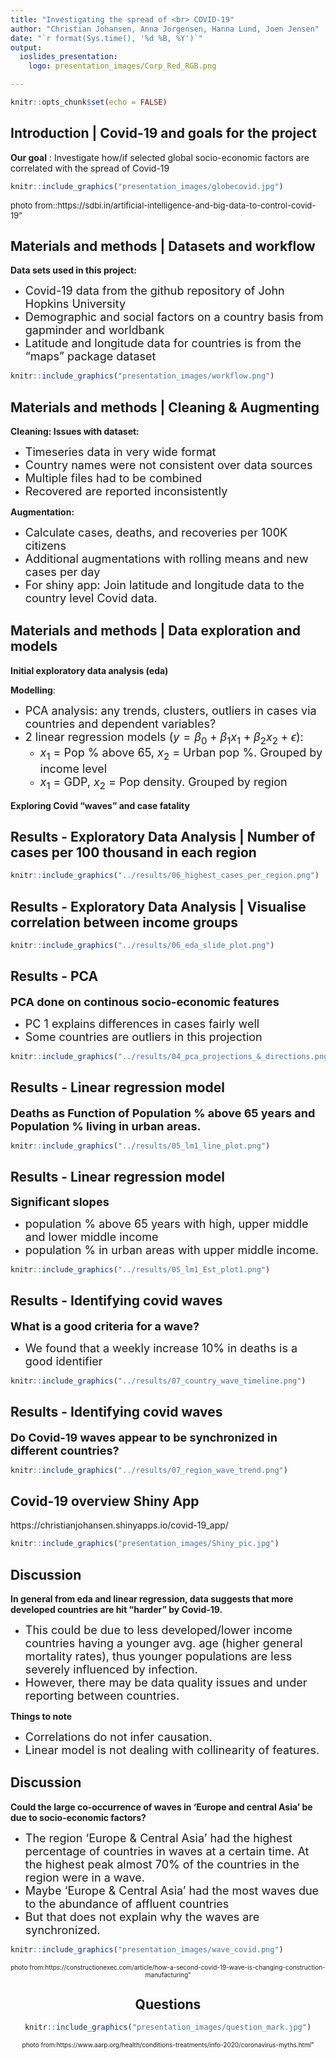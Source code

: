 ```yaml
---
title: "Investigating the spread of <br> COVID-19"
author: "Christian Johansen, Anna Jorgensen, Hanna Lund, Joen Jensen"
date: "`r format(Sys.time(), '%d %B, %Y')`"
output:
  ioslides_presentation:
    logo: presentation_images/Corp_Red_RGB.png

---
```


```r
knitr::opts_chunk$set(echo = FALSE)
```

## Introduction | Covid-19 and goals for the project

**Our goal** : Investigate how/if selected global socio-economic factors are correlated with the spread of Covid-19


```r
knitr::include_graphics("presentation_images/globecovid.jpg")
```
<font size="2"> photo from::https://sdbi.in/artificial-intelligence-and-big-data-to-control-covid-19"</font>

## Materials and methods | Datasets and workflow

**Data sets used in this project:**

- <font size="4">Covid-19 data from the github repository of John Hopkins University </font>
- <font size="4">Demographic and social factors on a country basis from gapminder and worldbank </font>
- <font size="4">Latitude and longitude data for countries is from the "maps" package dataset </font>

```r
knitr::include_graphics("presentation_images/workflow.png")
```
 
## Materials and methods | Cleaning & Augmenting

**Cleaning: Issues with dataset:**

- <font size="4">Timeseries data in very wide format</font>
- <font size="4">Country names were not consistent over data sources</font>
- <font size="4">Multiple files had to be combined</font>
- <font size="4">Recovered are reported inconsistently</font>

**Augmentation:**

- <font size="4">Calculate cases, deaths, and recoveries per 100K citizens</font>
- <font size="4">Additional augmentations with rolling means and new cases per day</font>
- <font size="4">For shiny app: Join latitude and longitude data to the country level Covid data.</font>



## Materials and methods | Data exploration and models

**Initial exploratory data analysis (eda)**

**Modelling**:

- <font size="4"> PCA analysis: any trends, clusters, outliers in cases via countries and dependent variables?</font>
- <font size="4"> 2 linear regression models ($y=\beta_0 + \beta_1 x_1+ \beta_2 x_2 + \epsilon$): </font>
  *  <font size="4"> $x_1$ = Pop % above 65, $x_2$ = Urban pop %. Grouped by income level </font>
  * <font size="4"> $x_1$ = GDP, $x_2$ = Pop density. Grouped by region </font>
    
**Exploring Covid "waves" and case fatality**

## Results - Exploratory Data Analysis | Number of cases per 100 thousand in each region

```r
knitr::include_graphics("../results/06_highest_cases_per_region.png")
```

## Results - Exploratory Data Analysis | Visualise correlation between income groups

```r
knitr::include_graphics("../results/06_eda_slide_plot.png")
```


## Results - PCA 
<font size="4">**PCA done on continous socio-economic features** </font>

- <font size="4"> PC 1 explains differences in cases fairly well</font>
- <font size="4"> Some countries are outliers in this projection</font>

```r
knitr::include_graphics("../results/04_pca_projections_&_directions.png")
```

## Results - Linear regression model
<font size="4"> **Deaths as Function of Population % above 65 years and  Population % living in urban areas.** </font>

```r
knitr::include_graphics("../results/05_lm1_line_plot.png")
```

## Results - Linear regression model
<font size="4"> **Significant slopes** </font>

- <font size="4">population % above 65 years with high, upper middle and lower middle income</font>
- <font size="4">population % in urban areas with upper middle income.</font>

```r
knitr::include_graphics("../results/05_lm1_Est_plot1.png")
```

## Results - Identifying covid waves

<font size="4"> **What is a good criteria for a wave?** </font>

- <font size="4"> We found that a weekly increase 10% in deaths is a good identifier </font>
  
```r
knitr::include_graphics("../results/07_country_wave_timeline.png")
```

## Results - Identifying covid waves

<font size="4"> **Do Covid-19 waves appear to be synchronized in different countries?** </font>

```r
knitr::include_graphics("../results/07_region_wave_trend.png")
```

## Covid-19 overview Shiny App

https://christianjohansen.shinyapps.io/covid-19_app/

```r
knitr::include_graphics("presentation_images/Shiny_pic.jpg")
```


## Discussion

**In general from eda and linear regression, data suggests that more developed countries are  hit "harder" by Covid-19. **

 - <font size="4">  This could be due to less developed/lower income countries having a younger avg. age (higher general mortality rates), thus younger populations are less severely influenced by infection.  </font>
 - <font size="4"> However, there may be data quality issues and under reporting between countries. </font>
    
**Things to note**

 - <font size="4"> Correlations do not infer causation.</font>
 - <font size="4">  Linear model is not dealing with collinearity of features.</font>
 
## Discussion 

**Could the large co-occurrence of waves in 'Europe and central Asia' be due to socio-economic factors?** 

 - <font size="4">  The region 'Europe & Central Asia' had the highest percentage of countries in waves at a certain time. At the highest peak almost 70% of the countries in the region were in a wave.  </font>
 - <font size="4">  Maybe 'Europe & Central Asia' had the most waves due to the abundance of affluent countries </font>
 - <font size="4">  But that does not explain why the waves are synchronized. </font>

```r
knitr::include_graphics("presentation_images/wave_covid.png")
```
<center><font size="1"> photo from:https://constructionexec.com/article/how-a-second-covid-19-wave-is-changing-construction-manufacturing"</font>
<center>

## Questions
<center>
```r
knitr::include_graphics("presentation_images/question_mark.jpg")
```
<center>
<center><font size="1"> photo from:https://www.aarp.org/health/conditions-treatments/info-2020/coronavirus-myths.html"</font>
<center>

